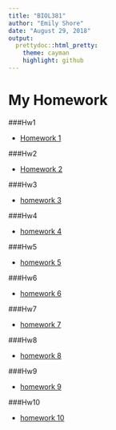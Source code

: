 ```yaml
---
title: "BIOL381"
author: "Emily Shore"
date: "August 29, 2018"
output: 
  prettydoc::html_pretty:
    theme: cayman
    highlight: github
---
```



# My Homework

###Hw1

* [Homework 1](homework_1.html)

###Hw2

* [Homework 2](homework_2.html)

###Hw3

* [homework 3](homework_3.html)

###Hw4

* [homework 4](homework_4.html)

###Hw5

* [homework 5](homework_5.html)

###Hw6

* [homework 6](homework_6.html)

###Hw7

* [homework 7](homework_7.html)

###Hw8

* [homework 8](homework_8.html)

###Hw9

* [homework 9](homework_9.html)

###Hw10

* [homework 10](homework_10.html)